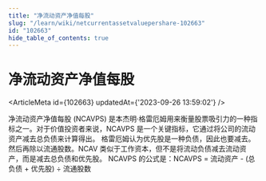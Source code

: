 ```yaml
---
title: "净流动资产净值每股"
slug: "/learn/wiki/netcurrentassetvaluepershare-102663"
id: "102663"
hide_table_of_contents: true
---
```



# 净流动资产净值每股

<ArticleMeta id={102663} updatedAt={'2023-09-26 13:59:02'} />
<div className='border-solid border-b border-t-0 my-4 border-[var(--ifm-color-gray-300)]' />

净流动资产净值每股 (NCAVPS) 是本杰明·格雷厄姆用来衡量股票吸引力的一种指标之一。对于价值投资者来说，NCAVPS 是一个关键指标，它通过将公司的流动资产减去总负债来计算得出。
格雷厄姆认为优先股是一种负债，因此也要减去。然后再除以流通股数。NCAV 类似于工作资本，但不是将流动负债减去流动资产，而是减去总负债和优先股。
NCAVPS 的公式是：NCAVPS = 流动资产 - (总负债 + 优先股) ÷ 流通股数
